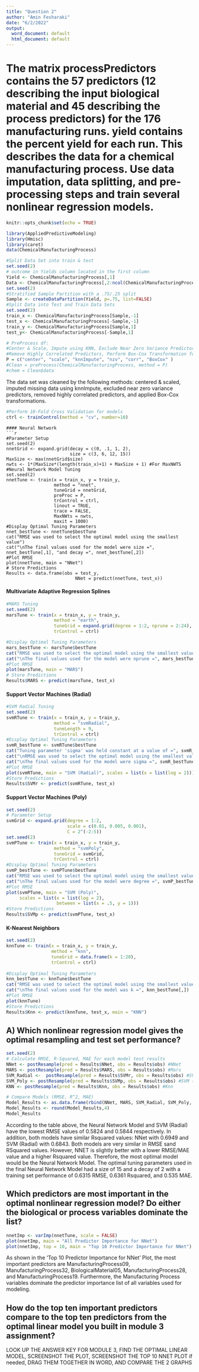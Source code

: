 ```yaml
---
title: "Question 2"
author: "Amin Fesharaki"
date: "6/2/2022"
output:
  word_document: default
  html_document: default
---
```

# The matrix processPredictors contains the 57 predictors (12 describing the input biological material and 45 describing the process predictors) for the 176 manufacturing runs. yield contains the percent yield for each run. This describes the data for a chemical manufacturing process. Use data imputation, data splitting, and pre-processing steps and train several nonlinear regression models.

```r
knitr::opts_chunk$set(echo = TRUE)
```

```r
library(AppliedPredictiveModeling)
library(Hmisc)
library(caret)
data(ChemicalManufacturingProcess)
```
```r
#Split Data Set into train & test
set.seed(2)
# outcome in Yields column located in the first column 
Yield <- ChemicalManufacturingProcess[,1] 
Data <- ChemicalManufacturingProcess[,2:ncol(ChemicalManufacturingProcess)]
set.seed(2)
#Stratified Sample Partition with a .75/.25 split
Sample <- createDataPartition(Yield, p=.75, list=FALSE)
#Split Data into Test and Train Data Sets
set.seed(2)
train_x <- ChemicalManufacturingProcess[Sample,-1]
test_x <- ChemicalManufacturingProcess[-Sample,-1]
train_y <- ChemicalManufacturingProcess[Sample,1]
test_y<- ChemicalManufacturingProcess[-Sample,1]
```

```r
# PreProcess df:
#Center & Scale, Impute using KNN, Exclude Near Zero Variance Predictors 
#Remove Highly Correlated Predictors, Perform Box-Cox Transformation for Normal Distribution
P = c("center", "scale", "knnImpute", "nzv", "corr", "BoxCox" )
#Clean = preProcess(ChemicalManufacturingProcess, method = P)
#chem = Clean$data
```
The data set was cleaned by the following methods: centered & scaled, imputed missing data using knnImpute, excluded near zero variance predictors, removed highly correlated predictors, and applied Box-Cox transformations.  
```r
#Perform 10-Fold Cross Validation for models
ctrl <- trainControl(method = "cv", number=10) 
```

```
#### Neural Network
```r
#Parameter Setup
set.seed(2)
nnetGrid <- expand.grid(decay = c(0, .1, 1, 2), 
                        size = c(3, 6, 12, 15))
MaxSize <- max(nnetGrid$size)
nwts <- 1*(MaxSize*(length(train_x)+1) + MaxSize + 1) #For MaxNWTS
#Neural Network Model Tuning
set.seed(2)
nnetTune <- train(x = train_x, y = train_y,
                  method = "nnet",
                  tuneGrid = nnetGrid,
                  preProc = P,
                  trControl = ctrl,
                  linout = TRUE,
                  trace = FALSE, 
                  MaxNWts = nwts,
                  maxit = 1000)
#Display Optimal Tuning Parameters
nnet_bestTune <- nnetTune$bestTune
cat("RMSE was used to select the optimal model using the smallest value")
cat("\nThe final values used for the model were size =", nnet_bestTune[,1], "and decay =", nnet_bestTune[,2])
#Plot RMSE
plot(nnetTune, main = "NNet")
# Store Predictions 
Results <- data.frame(obs = test_y,
                          NNet = predict(nnetTune, test_x)) 
```
#### Multivariate Adaptive Regression Splines
```r
#MARS Tuning 
set.seed(2)
marsTune <- train(x = train_x, y = train_y,
                  method = "earth",
                  tuneGrid = expand.grid(degree = 1:2, nprune = 2:24),
                  trControl = ctrl)

#Display Optimal Tuning Parameters
mars_bestTune <- marsTune$bestTune
cat("RMSE was used to select the optimal model using the smallest value")
cat("\nThe final values used for the model were nprune =", mars_bestTune[,1], "and degree =", mars_bestTune[,2])
#Plot RMSE
plot(marsTune, main = "MARS")
# Store Predictions
Results$MARS <- predict(marsTune, test_x)
```
#### Support Vector Machines (Radial)
```r
#SVM Radial Tuning
set.seed(2)
svmRTune <- train(x = train_x, y = train_y,
                  method = "svmRadial",
                  tuneLength = 9,
                  trControl = ctrl)
#Display Optimal Tuning Parameters
svmR_bestTune <- svmRTune$bestTune
cat("Tuning parameter 'sigma' was held constant at a value of =", svmR_bestTune[,1])
cat("\nRMSE was used to select the optimal model using the smallest value")
cat("\nThe final values used for the model were sigma =", svmR_bestTune[,1], "and C =", svmR_bestTune[,2])
#Plot RMSE
plot(svmRTune, main = "SVM (Radial)", scales = list(x = list(log = 2))) 
#Store Predictions
Results$SVMr <- predict(svmRTune, test_x)
```
#### Support Vector Machines (Poly)
```r
set.seed(2)
# Parameter Setup
svmGrid <- expand.grid(degree = 1:2, 
                       scale = c(0.01, 0.005, 0.001), 
                       C = 2^(-2:5))
set.seed(2)
svmPTune <- train(x = train_x, y = train_y,
                  method = "svmPoly",
                  tuneGrid = svmGrid,
                  trControl = ctrl)
#Display Optimal Tuning Parameters
svmP_bestTune <- svmPTune$bestTune
cat("RMSE was used to select the optimal model using the smallest value")
cat("\nThe final values used for the model were degree =", svmP_bestTune[,1], ", scale =", svmP_bestTune[,2] ,"and C =", svmP_bestTune[,3])
#Plot RMSE
plot(svmPTune, main = "SVM (Poly)",
     scales = list(x = list(log = 2), 
                   between = list(x = .5, y = 1)))   
#Store Predictions
Results$SVMp <- predict(svmPTune, test_x)
```
#### K-Nearest Neighbors
```r

set.seed(2)
knnTune <- train(x = train_x, y = train_y,
                 method = "knn",
                 tuneGrid = data.frame(k = 1:20),
                 trControl = ctrl)
                 
#Display Optimal Tuning Parameters
knn_bestTune <- knnTune$bestTune
cat("RMSE was used to select the optimal model using the smallest value")
cat("\nThe final values used for the model was k =", knn_bestTune[,])
#Plot RMSE
plot(knnTune)
#Store Predictions
Results$Knn <- predict(knnTune, test_x, main = "KNN")
```

## A) Which nonlinear regression model gives the optimal resampling and test set performance? 
```r
set.seed(2)
# Calculate RMSE, R-Squared, MAE for each model test results
NNet <- postResample(pred = Results$NNet, obs = Results$obs) #NNet
MARS <- postResample(pred = Results$MARS, obs = Results$obs) #Mars
SVM_Radial <-  postResample(pred = Results$SVMr, obs = Results$obs) #SVM (Radial)
SVM_Poly <- postResample(pred = Results$SVMp, obs = Results$obs) #SVM (Poly)
KNN <- postResample(pred = Results$Knn, obs = Results$obs) #Knn

# Compare Models (RMSE, R^2, MAE)
Model_Results <- as.data.frame(rbind(NNet, MARS, SVM_Radial, SVM_Poly, KNN))
Model_Results <- round(Model_Results,4)
Model_Results
```
According to the table above, the Neural Network Model and SVM (Radial) have the lowest RMSE values of 0.5824 and 0.5844 respectively. In addition, both models have similar Rsquared values: NNet with 0.6949 and SVM (Radial) with 0.6843. Both models are very similar in RMSE sand RSquared values. However, NNET is slightly better with a lower RMSE/MAE value and a higher Rsquared value. Therefore, the most optimal model would be the Neural Network Model. The optimal tuning parameters used in the final Neural Network Model had a size of 15 and a decay of 2 with a training set performance of 0.6315 RMSE, 0.6361 Rsquared, and 0.535 MAE.  

## Which predictors are most important in the optimal nonlinear regression model? Do either the biological or process variables dominate the list? 

```r
nnetImp <- varImp(nnetTune, scale = FALSE)
plot(nnetImp, main = "All Predictor Importance for NNet") 
plot(nnetImp, top = 10, main = "Top 10 Predictor Importance for NNet") 
```
As shown in the 'Top 10 Predictor Importance for NNet' Plot, the most important predictors are ManufacturingProcess09, ManufacturingProcess32, BiologicalMaterial05, ManufacturingProcess28, and ManufacturingProcess19. Furthermore, the Manufacturing Process variables dominate the predictor importance list of all variables used for modeling.   

## How do the top ten important predictors compare to the top ten predictors from the optimal linear model you built in module 3 assignment? 

LOOK UP THE ANSWER KEY FOR MODULE 3, FIND THE OPTIMAL LINEAR MODEL, SCREENSHOT THE PLOT, SCREENSHOT THE TOP 10 NNET PLOT if needed, DRAG THEM TOGETHER IN WORD, AND COMPARE THE 2 GRAPHS
